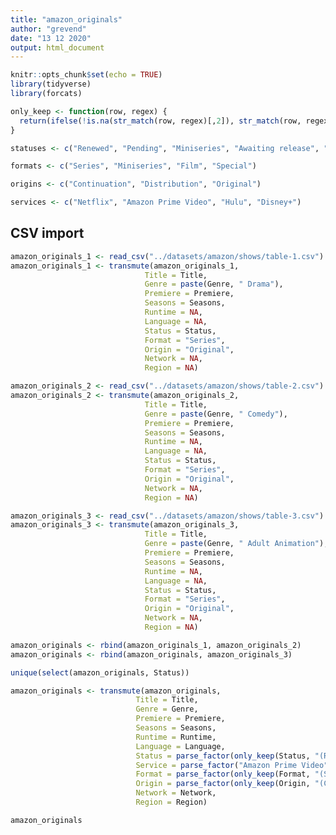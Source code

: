 ```yaml
---
title: "amazon_originals"
author: "grevend"
date: "13 12 2020"
output: html_document
---
```


```r
knitr::opts_chunk$set(echo = TRUE)
library(tidyverse)
library(forcats)
```

```r
only_keep <- function(row, regex) {
  return(ifelse(!is.na(str_match(row, regex)[,2]), str_match(row, regex)[,2], str_match(row, regex)[,2]))
}

statuses <- c("Renewed", "Pending", "Miniseries", "Awaiting release", "Event", "Development", "Ended", "Film", "Special", "Distribution")

formats <- c("Series", "Miniseries", "Film", "Special")

origins <- c("Continuation", "Distribution", "Original")

services <- c("Netflix", "Amazon Prime Video", "Hulu", "Disney+")
```

## CSV import


```r
amazon_originals_1 <- read_csv("../datasets/amazon/shows/table-1.csv")
amazon_originals_1 <- transmute(amazon_originals_1,
                              Title = Title,
                              Genre = paste(Genre, " Drama"),
                              Premiere = Premiere,
                              Seasons = Seasons,
                              Runtime = NA,
                              Language = NA,
                              Status = Status,
                              Format = "Series",
                              Origin = "Original",
                              Network = NA,
                              Region = NA)

amazon_originals_2 <- read_csv("../datasets/amazon/shows/table-2.csv")
amazon_originals_2 <- transmute(amazon_originals_2,
                              Title = Title,
                              Genre = paste(Genre, " Comedy"),
                              Premiere = Premiere,
                              Seasons = Seasons,
                              Runtime = NA,
                              Language = NA,
                              Status = Status,
                              Format = "Series",
                              Origin = "Original",
                              Network = NA,
                              Region = NA)

amazon_originals_3 <- read_csv("../datasets/amazon/shows/table-3.csv")
amazon_originals_3 <- transmute(amazon_originals_3,
                              Title = Title,
                              Genre = paste(Genre, " Adult Animation"),
                              Premiere = Premiere,
                              Seasons = Seasons,
                              Runtime = NA,
                              Language = NA,
                              Status = Status,
                              Format = "Series",
                              Origin = "Original",
                              Network = NA,
                              Region = NA)

amazon_originals <- rbind(amazon_originals_1, amazon_originals_2)
amazon_originals <- rbind(amazon_originals, amazon_originals_3)

unique(select(amazon_originals, Status))

amazon_originals <- transmute(amazon_originals, 
                            Title = Title,
                            Genre = Genre,
                            Premiere = Premiere,
                            Seasons = Seasons,
                            Runtime = Runtime,
                            Language = Language,
                            Status = parse_factor(only_keep(Status, "(Renewed|Pending|Miniseries|Awaiting release|Event|Development|Ended|Film|Special|Distribution)"), levels = statuses),
                            Service = parse_factor("Amazon Prime Video", levels = services),
                            Format = parse_factor(only_keep(Format, "(Series|Miniseries|Film|Special)"), levels = formats),
                            Origin = parse_factor(only_keep(Origin, "(Continuation|Distribution|Original)"), levels = origins),
                            Network = Network,
                            Region = Region)

amazon_originals
```
